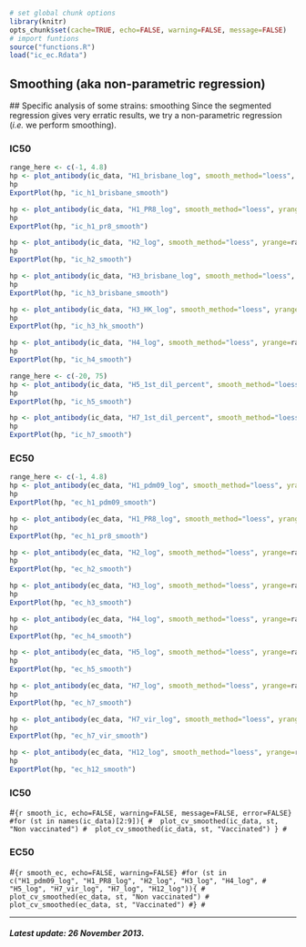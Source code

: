 ```r
# set global chunk options
library(knitr)
opts_chunk$set(cache=TRUE, echo=FALSE, warning=FALSE, message=FALSE)
# import funtions
source("functions.R")
load("ic_ec.Rdata")
```

Smoothing (aka non-parametric regression)
-----------------------------------------

<a id="smooth_fit"></a>
## Specific analysis of some strains: smoothing
Since the segmented regression gives very erratic results, we try a
non-parametric regression (_i.e._ we perform smoothing).

### IC50
```r
range_here <- c(-1, 4.8)
hp <- plot_antibody(ic_data, "H1_brisbane_log", smooth_method="loess", yrange=range_here)
hp
ExportPlot(hp, "ic_h1_brisbane_smooth")

hp <- plot_antibody(ic_data, "H1_PR8_log", smooth_method="loess", yrange=range_here)
hp
ExportPlot(hp, "ic_h1_pr8_smooth")

hp <- plot_antibody(ic_data, "H2_log", smooth_method="loess", yrange=range_here)
hp
ExportPlot(hp, "ic_h2_smooth")

hp <- plot_antibody(ic_data, "H3_brisbane_log", smooth_method="loess", yrange=range_here)
hp
ExportPlot(hp, "ic_h3_brisbane_smooth")

hp <- plot_antibody(ic_data, "H3_HK_log", smooth_method="loess", yrange=range_here)
hp
ExportPlot(hp, "ic_h3_hk_smooth")

hp <- plot_antibody(ic_data, "H4_log", smooth_method="loess", yrange=range_here)
hp
ExportPlot(hp, "ic_h4_smooth")

range_here <- c(-20, 75)
hp <- plot_antibody(ic_data, "H5_1st_dil_percent", smooth_method="loess", yrange=range_here)
hp
ExportPlot(hp, "ic_h5_smooth")

hp <- plot_antibody(ic_data, "H7_1st_dil_percent", smooth_method="loess", yrange=range_here)
hp
ExportPlot(hp, "ic_h7_smooth")
```

### EC50
```r
range_here <- c(-1, 4.8)
hp <- plot_antibody(ec_data, "H1_pdm09_log", smooth_method="loess", yrange=range_here)
hp
ExportPlot(hp, "ec_h1_pdm09_smooth")

hp <- plot_antibody(ec_data, "H1_PR8_log", smooth_method="loess", yrange=range_here)
hp
ExportPlot(hp, "ec_h1_pr8_smooth")

hp <- plot_antibody(ec_data, "H2_log", smooth_method="loess", yrange=range_here)
hp
ExportPlot(hp, "ec_h2_smooth")

hp <- plot_antibody(ec_data, "H3_log", smooth_method="loess", yrange=range_here)
hp
ExportPlot(hp, "ec_h3_smooth")

hp <- plot_antibody(ec_data, "H4_log", smooth_method="loess", yrange=range_here)
hp
ExportPlot(hp, "ec_h4_smooth")

hp <- plot_antibody(ec_data, "H5_log", smooth_method="loess", yrange=range_here)
hp
ExportPlot(hp, "ec_h5_smooth")

hp <- plot_antibody(ec_data, "H7_log", smooth_method="loess", yrange=range_here)
hp
ExportPlot(hp, "ec_h7_smooth")

hp <- plot_antibody(ec_data, "H7_vir_log", smooth_method="loess", yrange=range_here)
hp
ExportPlot(hp, "ec_h7_vir_smooth")

hp <- plot_antibody(ec_data, "H12_log", smooth_method="loess", yrange=range_here)
hp
ExportPlot(hp, "ec_h12_smooth")
```


### IC50
#```{r smooth_ic, echo=FALSE, warning=FALSE, message=FALSE, error=FALSE}
#for (st in names(ic_data)[2:9]){
#  plot_cv_smoothed(ic_data, st, "Non vaccinated")
#  plot_cv_smoothed(ic_data, st, "Vaccinated")
}
#```

### EC50
#```{r smooth_ec, echo=FALSE, warning=FALSE}
#for (st in c("H1_pdm09_log", "H1_PR8_log", "H2_log", "H3_log", "H4_log",
#             "H5_log", "H7_vir_log", "H7_log", "H12_log")){
#  plot_cv_smoothed(ec_data, st, "Non vaccinated")
#  plot_cv_smoothed(ec_data, st, "Vaccinated")
#}
#```

----

#### _Latest update: 26 November 2013_.
